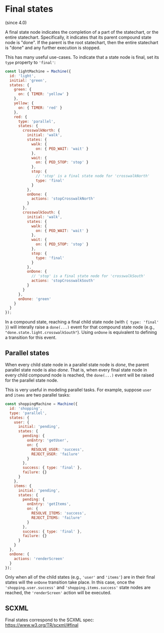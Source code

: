 # Final states

(since 4.0)

A final state node indicates the completion of a part of the statechart, or the entire statechart. Specifically, it indicates that its parent compound state node is "done". If the parent is the root statechart, then the entire statechart is "done" and any further execution is stopped.

This has many useful use-cases. To indicate that a state node is final, set its `type` property to `'final'`:

```js
const lightMachine = Machine({
  id: 'light',
  initial: 'green',
  states: {
    green: {
      on: { TIMER: 'yellow' }
    },
    yellow: {
      on: { TIMER: 'red' }
    },
    red: {
      type: 'parallel',
      states: {
        crosswalkNorth: {
          initial: 'walk',
          states: {
            walk: {
              on: { PED_WAIT: 'wait' }
            },
            wait: {
              on: { PED_STOP: 'stop' }
            },
            stop: {
              // 'stop' is a final state node for 'crosswalkNorth'
              type: 'final'
            }
          },
          onDone: {
            actions: 'stopCrosswalkNorth'
          }
        },
        crosswalkSouth: {
          initial: 'walk',
          states: {
            walk: {
              on: { PED_WAIT: 'wait' }
            },
            wait: {
              on: { PED_STOP: 'stop' }
            },
            stop: {
              type: 'final'
            }
          },
          onDone: {
            // 'stop' is a final state node for 'crosswalkSouth'
            actions: 'stopCrosswalkSouth'
          }
        }
      },
      onDone: 'green'
    }
  }
});
```

In a compound state, reaching a final child state node (with `{ type: 'final' }`) will interally raise a `done(...)` event for that compound state node (e.g., `"done.state.light.crosswalkSouth"`). Using `onDone` is equivalent to defining a transition for this event.

## Parallel states

When every child state node in a parallel state node is _done_, the parent parallel state node is also _done_. That is, when every final state node in every child compound node is reached, the `done(...)` event will be raised for the parallel state node.

This is very useful in modeling parallel tasks. For example, suppose `user` and `items` are two parallel tasks:

```js
const shoppingMachine = Machine({
  id: 'shopping',
  type: 'parallel',
  states: {
    user: {
      initial: 'pending',
      states: {
        pending: {
          onEntry: 'getUser',
          on: {
            RESOLVE_USER: 'success',
            REJECT_USER: 'failure'
          }
        },
        success: { type: 'final' },
        failure: {}
      }
    },
    items: {
      initial: 'pending',
      states: {
        pending: {
          onEntry: 'getItems',
          on: {
            RESOLVE_ITEMS: 'success',
            REJECT_ITEMS: 'failure'
          }
        },
        success: { type: 'final' },
        failure: {}
      }
    }
  },
  onDone: {
    actions: 'renderScreen'
  }
});
```

Only when all of the child states (e.g., `'user'` and `'items'`) are in their final states will the `onDone` transition take place. In this case, once the `'shopping.user.success'` and `'shopping.items.success'` state nodes are reached, the `'renderScreen'` action will be executed.

## SCXML

Final states correspond to the SCXML spec: https://www.w3.org/TR/scxml/#final
